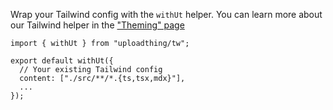 Wrap your Tailwind config with the `withUt` helper. You can learn more about our
Tailwind helper in the ["Theming" page](/theming#with-tailwindcss)

```tsx copy filename="tailwind.config.ts"
import { withUt } from "uploadthing/tw";

export default withUt({
  // Your existing Tailwind config
  content: ["./src/**/*.{ts,tsx,mdx}"],
  ...
});
```
